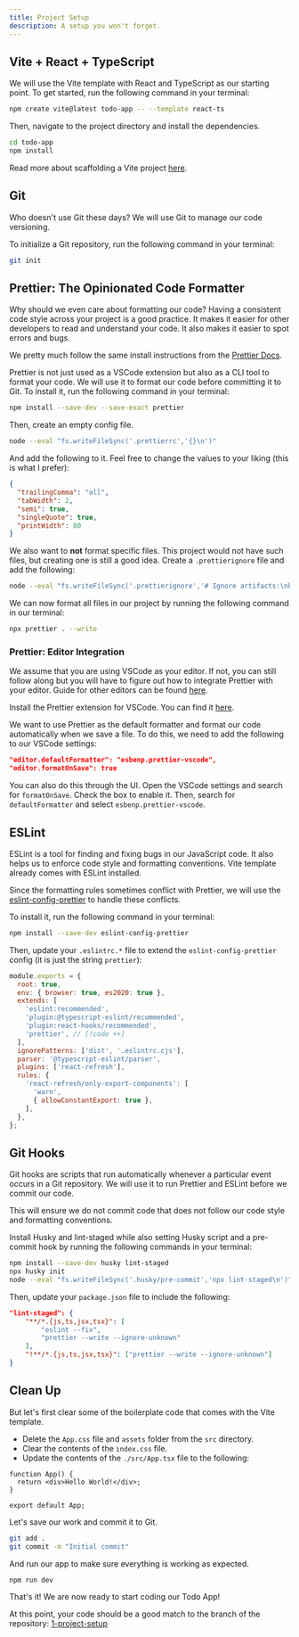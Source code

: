 ```yaml
---
title: Project Setup
description: A setup you won't forget.
---
```


## Vite + React + TypeScript

<VideoEmbed
  id="ceoqAy8nFNE"
  title="Introduction and Project Setup | Todo App with React, TypeScript, TDD | Frontend Hire"
/>

We will use the Vite template with React and TypeScript as our starting point. To get started, run the following command in your terminal:

```sh
npm create vite@latest todo-app -- --template react-ts
```

Then, navigate to the project directory and install the dependencies.

```sh
cd todo-app
npm install
```

Read more about scaffolding a Vite project [here](https://vitejs.dev/guide/#scaffolding-your-first-vite-project).

## Git

Who doesn't use Git these days? We will use Git to manage our code versioning.

To initialize a Git repository, run the following command in your terminal:

```sh
git init
```

## Prettier: The Opinionated Code Formatter

<Callout>
  Why should we even care about formatting our code? Having a consistent code
  style across your project is a good practice. It makes it easier for other
  developers to read and understand your code. It also makes it easier to spot
  errors and bugs.
</Callout>

We pretty much follow the same install instructions from the [Prettier
Docs](https://prettier.io/docs/en/install).

Prettier is not just used as a VSCode extension but also as a CLI tool to format your code. We will use it to format our code before committing it to Git. To install it, run the following command in your terminal:

```sh
npm install --save-dev --save-exact prettier
```

Then, create an empty config file.

```sh
node --eval "fs.writeFileSync('.prettierrc','{}\n')"
```

And add the following to it. Feel free to change the values to your liking (this is what I prefer):

```json title=".prettierrc"
{
  "trailingComma": "all",
  "tabWidth": 2,
  "semi": true,
  "singleQuote": true,
  "printWidth": 80
}
```

We also want to **not** format specific files. This project would not have such files, but creating one is still a good idea. Create a `.prettierignore` file and add the following:

```sh
node --eval "fs.writeFileSync('.prettierignore','# Ignore artifacts:\nbuild\ncoverage\n')"
```

We can now format all files in our project by running the following command in our terminal:

```sh
npx prettier . --write
```

### Prettier: Editor Integration

We assume that you are using VSCode as your editor. If not, you can still follow along but you will have to figure out how to integrate Prettier with your editor. Guide for other editors can be found [here](https://prettier.io/docs/en/editors).

Install the Prettier extension for VSCode. You can find it [here](https://marketplace.visualstudio.com/items?itemName=esbenp.prettier-vscode).

We want to use Prettier as the default formatter and format our code automatically when we save a file. To do this, we need to add the following to our VSCode settings:

```json
"editor.defaultFormatter": "esbenp.prettier-vscode",
"editor.formatOnSave": true
```

You can also do this through the UI. Open the VSCode settings and search for `formatOnSave`. Check the box to enable it. Then, search for `defaultFormatter` and select `esbenp.prettier-vscode`.

## ESLint

ESLint is a tool for finding and fixing bugs in our JavaScript code. It also helps us to enforce code style and formatting conventions. Vite template already comes with ESLint installed.

Since the formatting rules sometimes conflict with Prettier, we will use the [eslint-config-prettier](https://github.com/prettier/eslint-config-prettier#installation) to handle these conflicts.

To install it, run the following command in your terminal:

```sh
npm install --save-dev eslint-config-prettier
```

Then, update your `.eslintrc.*` file to extend the `eslint-config-prettier` config (it is just the string `prettier`):

```js
module.exports = {
  root: true,
  env: { browser: true, es2020: true },
  extends: [
    'eslint:recommended',
    'plugin:@typescript-eslint/recommended',
    'plugin:react-hooks/recommended',
    'prettier', // [!code ++]
  ],
  ignorePatterns: ['dist', '.eslintrc.cjs'],
  parser: '@typescript-eslint/parser',
  plugins: ['react-refresh'],
  rules: {
    'react-refresh/only-export-components': [
      'warn',
      { allowConstantExport: true },
    ],
  },
};
```

## Git Hooks

Git hooks are scripts that run automatically whenever a particular event occurs in a Git repository. We will use it to run Prettier and ESLint before we commit our code.

This will ensure we do not commit code that does not follow our code style and formatting conventions.

Install Husky and lint-staged while also setting Husky script and a pre-commit hook by running the following commands in your terminal:

```sh
npm install --save-dev husky lint-staged
npx husky init
node --eval "fs.writeFileSync('.husky/pre-commit','npx lint-staged\n')"
```

Then, update your `package.json` file to include the following:

```json title="package.json"
"lint-staged": {
	"**/*.{js,ts,jsx,tsx}": [
		"eslint --fix",
		"prettier --write --ignore-unknown"
	],
	"!**/*.{js,ts,jsx,tsx}": ["prettier --write --ignore-unknown"]
}
```

## Clean Up

But let's first clear some of the boilerplate code that comes with the Vite template.

- Delete the `App.css` file and `assets` folder from the `src` directory.
- Clear the contents of the `index.css` file.
- Update the contents of the `./src/App.tsx` file to the following:

```tsx title="App.tsx"
function App() {
  return <div>Hello World!</div>;
}

export default App;
```

Let's save our work and commit it to Git.

```sh
git add .
git commit -m "Initial commit"
```

And run our app to make sure everything is working as expected.

```sh
npm run dev
```

That's it! We are now ready to start coding our Todo App!

At this point, your code should be a good match to the branch of the repository: [1-project-setup](https://github.com/Frontend-Hire/todo-app-react-tdd-typescript/tree/1-project-setup)

